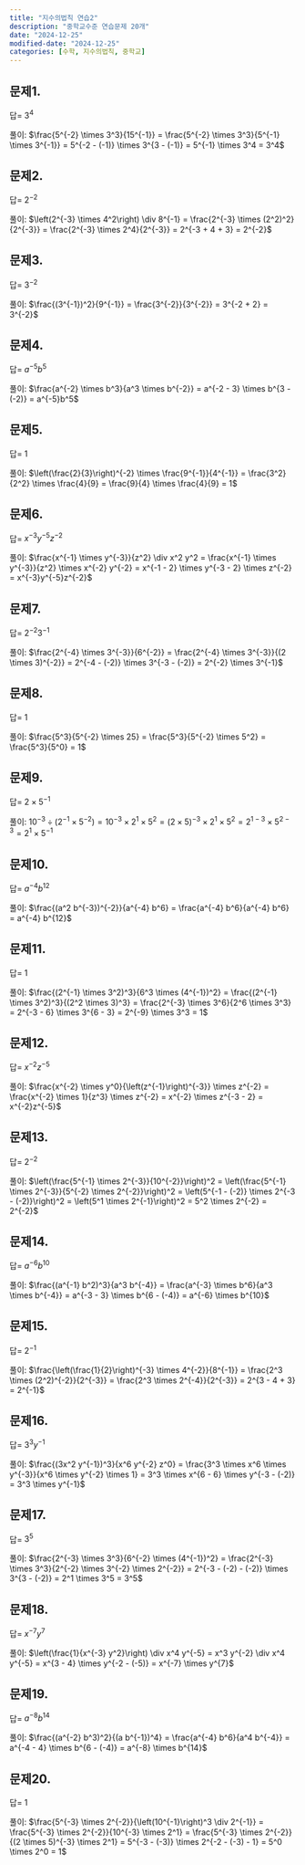 ```yaml
---
title: "지수의법칙 연습2"
description: "중학교수준 연습문제 20개"
date: "2024-12-25"
modified-date: "2024-12-25"
categories: [수학, 지수의법칙, 중학교]
---
```


## 문제1.

::: {.callout-note title="$\\frac{5^{-2} \\times 3^3}{15^{-1}} = ?$" collapse="true" appearance="minimal"}
답= $3^4$

풀이: $\frac{5^{-2} \times 3^3}{15^{-1}} = \frac{5^{-2} \times 3^3}{5^{-1} \times 3^{-1}} = 5^{-2 - (-1)} \times 3^{3 - (-1)} = 5^{-1} \times 3^4 = 3^4$
:::

## 문제2.

::: {.callout-note title="$\\left(2^{-3} \\times 4^2\\right) \\div 8^{-1} = ?$" collapse="true" appearance="minimal"}
답= $2^{-2}$

풀이: $\left(2^{-3} \times 4^2\right) \div 8^{-1} = \frac{2^{-3} \times (2^2)^2}{2^{-3}} = \frac{2^{-3} \times 2^4}{2^{-3}} = 2^{-3 + 4 + 3} = 2^{-2}$
:::

## 문제3.

::: {.callout-note title="$\\frac{(3^{-1})^2}{9^{-1}} = ?$" collapse="true" appearance="minimal"}
답= $3^{-2}$

풀이: $\frac{(3^{-1})^2}{9^{-1}} = \frac{3^{-2}}{3^{-2}} = 3^{-2 + 2} = 3^{-2}$
:::

## 문제4.

::: {.callout-note title="$\\frac{a^{-2} \\times b^3}{a^3 \\times b^{-2}} = ?$" collapse="true" appearance="minimal"}
답= $a^{-5}b^5$

풀이: $\frac{a^{-2} \times b^3}{a^3 \times b^{-2}} = a^{-2 - 3} \times b^{3 - (-2)} = a^{-5}b^5$
:::

## 문제5.

::: {.callout-note title="$\\left(\\frac{2}{3}\\right)^{-2} \\times \\frac{9^{-1}}{4^{-1}} = ?$" collapse="true" appearance="minimal"}
답= $1$

풀이: $\left(\frac{2}{3}\right)^{-2} \times \frac{9^{-1}}{4^{-1}} = \frac{3^2}{2^2} \times \frac{4}{9} = \frac{9}{4} \times \frac{4}{9} = 1$
:::

## 문제6.

::: {.callout-note title="$\\frac{x^{-1} \\times y^{-3}}{z^2} \\div x^2 y^2 = ?$" collapse="true" appearance="minimal"}
답= $x^{-3}y^{-5}z^{-2}$

풀이: $\frac{x^{-1} \times y^{-3}}{z^2} \div x^2 y^2 = \frac{x^{-1} \times y^{-3}}{z^2} \times x^{-2} y^{-2} = x^{-1 - 2} \times y^{-3 - 2} \times z^{-2} = x^{-3}y^{-5}z^{-2}$
:::

## 문제7.

::: {.callout-note title="$\\frac{2^{-4} \\times 3^{-3}}{6^{-2}} = ?$" collapse="true" appearance="minimal"}
답= $2^{-2}3^{-1}$

풀이: $\frac{2^{-4} \times 3^{-3}}{6^{-2}} = \frac{2^{-4} \times 3^{-3}}{(2 \times 3)^{-2}} = 2^{-4 - (-2)} \times 3^{-3 - (-2)} = 2^{-2} \times 3^{-1}$
:::

## 문제8.

::: {.callout-note title="$\\frac{5^3}{5^{-2} \\times 25} = ?$" collapse="true" appearance="minimal"}
답= $1$

풀이: $\frac{5^3}{5^{-2} \times 25} = \frac{5^3}{5^{-2} \times 5^2} = \frac{5^3}{5^0} = 1$
:::

## 문제9.

::: {.callout-note title="$10^{-3} \\div \\left(2^{-1} \\times 5^{-2}\\right) = ?$" collapse="true" appearance="minimal"}
답= $2 \times 5^{-1}$

풀이: $10^{-3} \div \left(2^{-1} \times 5^{-2}\right) = 10^{-3} \times 2^1 \times 5^2 = (2 \times 5)^{-3} \times 2^1 \times 5^2 = 2^{1 - 3} \times 5^{2 - 3} = 2^1 \times 5^{-1}$
:::

## 문제10.

::: {.callout-note title="$\\frac{(a^2 b^{-3})^{-2}}{a^{-4} b^6} = ?$" collapse="true" appearance="minimal"}
답= $a^{-4} b^{12}$

풀이: $\frac{(a^2 b^{-3})^{-2}}{a^{-4} b^6} = \frac{a^{-4} b^6}{a^{-4} b^6} = a^{-4} b^{12}$
:::

## 문제11.

::: {.callout-note title="$\\frac{(2^{-1} \\times 3^2)^3}{6^3 \\times (4^{-1})^2} = ?$" collapse="true" appearance="minimal"}
답= $1$

풀이: $\frac{(2^{-1} \times 3^2)^3}{6^3 \times (4^{-1})^2} = \frac{(2^{-1} \times 3^2)^3}{(2^2 \times 3)^3} = \frac{2^{-3} \times 3^6}{2^6 \times 3^3} = 2^{-3 - 6} \times 3^{6 - 3} = 2^{-9} \times 3^3 = 1$
:::

## 문제12.

::: {.callout-note title="$\\frac{x^{-2} \\times y^0}{\\left(z^{-1}\\right)^{-3}} \\times z^{-2} = ?$" collapse="true" appearance="minimal"}
답= $x^{-2}z^{-5}$

풀이: $\frac{x^{-2} \times y^0}{\left(z^{-1}\right)^{-3}} \times z^{-2} = \frac{x^{-2} \times 1}{z^3} \times z^{-2} = x^{-2} \times z^{-3 - 2} = x^{-2}z^{-5}$
:::

## 문제13.

::: {.callout-note title="$\\left(\\frac{5^{-1} \\times 2^{-3}}{10^{-2}}\\right)^2 = ?$" collapse="true" appearance="minimal"}
답= $2^{-2}$

풀이: $\left(\frac{5^{-1} \times 2^{-3}}{10^{-2}}\right)^2 = \left(\frac{5^{-1} \times 2^{-3}}{5^{-2} \times 2^{-2}}\right)^2 = \left(5^{-1 - (-2)} \times 2^{-3 - (-2)}\right)^2 = \left(5^1 \times 2^{-1}\right)^2 = 5^2 \times 2^{-2} = 2^{-2}$
:::

## 문제14.

::: {.callout-note title="$\\frac{(a^{-1} b^2)^3}{a^3 b^{-4}} = ?$" collapse="true" appearance="minimal"}
답= $a^{-6}b^{10}$

풀이: $\frac{(a^{-1} b^2)^3}{a^3 b^{-4}} = \frac{a^{-3} \times b^6}{a^3 \times b^{-4}} = a^{-3 - 3} \times b^{6 - (-4)} = a^{-6} \times b^{10}$
:::

## 문제15.

::: {.callout-note title="$\\frac{\\left(\\frac{1}{2}\\right)^{-3} \\times 4^{-2}}{8^{-1}} = ?$" collapse="true" appearance="minimal"}
답= $2^{-1}$

풀이: $\frac{\left(\frac{1}{2}\right)^{-3} \times 4^{-2}}{8^{-1}} = \frac{2^3 \times (2^2)^{-2}}{2^{-3}} = \frac{2^3 \times 2^{-4}}{2^{-3}} = 2^{3 - 4 + 3} = 2^{-1}$
:::

## 문제16.

::: {.callout-note title="$\\frac{(3x^2 y^{-1})^3}{x^6 y^{-2} z^0} = ?$" collapse="true" appearance="minimal"}
답= $3^3y^{-1}$

풀이: $\frac{(3x^2 y^{-1})^3}{x^6 y^{-2} z^0} = \frac{3^3 \times x^6 \times y^{-3}}{x^6 \times y^{-2} \times 1} = 3^3 \times x^{6 - 6} \times y^{-3 - (-2)} = 3^3 \times y^{-1}$
:::

## 문제17.

::: {.callout-note title="$\\frac{2^{-3} \\times 3^3}{6^{-2} \\times (4^{-1})^2} = ?$" collapse="true" appearance="minimal"}
답= $3^5$

풀이: $\frac{2^{-3} \times 3^3}{6^{-2} \times (4^{-1})^2} = \frac{2^{-3} \times 3^3}{2^{-2} \times 3^{-2} \times 2^{-2}} = 2^{-3 - (-2) - (-2)} \times 3^{3 - (-2)} = 2^1 \times 3^5 = 3^5$
:::

## 문제18.

::: {.callout-note title="$\\left(\\frac{1}{x^{-3} y^2}\\right) \\div x^4 y^{-5} = ?$" collapse="true" appearance="minimal"}
답= $x^{-7}y^{7}$

풀이: $\left(\frac{1}{x^{-3} y^2}\right) \div x^4 y^{-5} = x^3 y^{-2} \div x^4 y^{-5} = x^{3 - 4} \times y^{-2 - (-5)} = x^{-7} \times y^{7}$
:::

## 문제19.

::: {.callout-note title="$\\frac{(a^{-2} b^3)^2}{(a b^{-1})^4} = ?$" collapse="true" appearance="minimal"}
답= $a^{-8}b^{14}$

풀이: $\frac{(a^{-2} b^3)^2}{(a b^{-1})^4} = \frac{a^{-4} b^6}{a^4 b^{-4}} = a^{-4 - 4} \times b^{6 - (-4)} = a^{-8} \times b^{14}$
:::

## 문제20.

::: {.callout-note title="$\\frac{5^{-3} \\times 2^{-2}}{\\left(10^{-1}\\right)^3 \\div 2^{-1}} = ?$" collapse="true" appearance="minimal"}
답= $1$

풀이: $\frac{5^{-3} \times 2^{-2}}{\left(10^{-1}\right)^3 \div 2^{-1}} = \frac{5^{-3} \times 2^{-2}}{10^{-3} \times 2^1} = \frac{5^{-3} \times 2^{-2}}{(2 \times 5)^{-3} \times 2^1} = 5^{-3 - (-3)} \times 2^{-2 - (-3) - 1} = 5^0 \times 2^0 = 1$
:::
